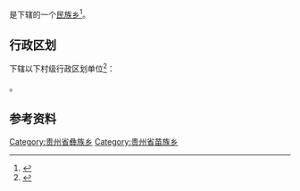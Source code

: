{{中国乡级行政区|52/05/23/204/000}}

'''{{PAGENAMEBASE}}'''是{{PRC admin/fullname|52/05/23/204/000|3}}下辖的一个[[民族乡|民族乡]]<ref>{{PRC admin/ref sgc|{{PRC admin/parent|52/05/23/204/000}}}}</ref>。

== 行政区划 ==
{{PAGENAMEBASE}}下辖以下村级行政区划单位<ref>{{PRC admin/ref sgc|52/05/23/204/000}}</ref>：

{{PRC admin/children|52/05/23/204/000}}。

== 参考资料 ==
{{reflist}}

{{贵州行政区划小作品}}
{{PRC admin/navcat|52/05/23/204/000}}
[[Category:贵州省彝族乡|Category:贵州省彝族乡]]
[[Category:贵州省苗族乡|Category:贵州省苗族乡]]